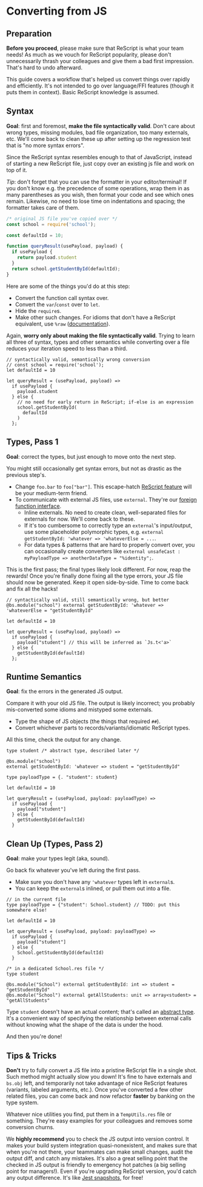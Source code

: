 # Converting from JS

## Preparation

**Before you proceed**, please make sure that ReScript is what your team needs! As much as we vouch for ReScript popularity, please don't unnecessarily thrash your colleagues and give them a bad first impression. That's hard to undo afterward.

This guide covers a workflow that's helped us convert things over rapidly and efficiently. It's not intended to go over language/FFI features (though it puts them in context). Basic ReScript knowledge is assumed.

## Syntax

**Goal**: first and foremost, **make the file syntactically valid**. Don't care about wrong types, missing modules, bad file organization, too many externals, etc. We'll come back to clean these up after setting up the regression test that is "no more syntax errors".

Since the ReScript syntax resembles enough to that of JavaScript, instead of starting a new ReScript file, just copy over an existing js file and work on top of it.

*Tip*: don't forget that you can use the formatter in your editor/terminal! If you don't know e.g. the precedence of some operations, wrap them in as many parentheses as you wish, then format your code and see which ones remain. Likewise, no need to lose time on indentations and spacing; the formatter takes care of them.

```js
/* original JS file you've copied over */
const school = require('school');

const defaultId = 10;

function queryResult(usePayload, payload) {
  if usePayload {
    return payload.student
  }
  return school.getStudentById(defaultId);
}
```

Here are some of the things you'd do at this step:

- Convert the function call syntax over.
- Convert the `var`/`const` over to `let`.
- Hide the `require`s.
- Make other such changes. For idioms that don't have a ReScript equivalent, use `%raw` ([documentation](embed-raw-javascript.md)).

Again, **worry only about making the file syntactically valid**. Trying to learn all three of syntax, types and other semantics while converting over a file reduces your iteration speed to less than a third.

```res
// syntactically valid, semantically wrong conversion
// const school = require('school');
let defaultId = 10

let queryResult = (usePayload, payload) =>
  if usePayload {
    payload.student
  } else {
    // no need for early return in ReScript; if-else is an expression
    school.getStudentById(
      defaultId
    )
  };
```

## Types, Pass 1

**Goal**: correct the types, but just enough to move onto the next step.

You might still occasionally get syntax errors, but not as drastic as the previous step's.

- Change `foo.bar` to `foo["bar"]`. This escape-hatch [ReScript feature](object.md) will be your medium-term friend.
- To communicate with external JS files, use `external`. They're our [foreign function interface](external.md).
  - Inline externals. No need to create clean, well-separated files for externals for now. We'll come back to these.
  - If it's too cumbersome to correctly type an `external`'s input/output, use some placeholder polymorphic types, e.g. `external getStudentById: 'whatever => 'whateverElse = ...`.
  - For data types & patterns that are hard to properly convert over, you can occasionally create converters like `external unsafeCast : myPayloadType => anotherDataType = "%identity";`.

This is the first pass; the final types likely look different. For now, reap the rewards! Once you're finally done fixing all the type errors, your JS file should now be generated. Keep it open side-by-side. Time to come back and fix all the hacks!

```res
// syntactically valid, still semantically wrong, but better
@bs.module("school") external getStudentById: 'whatever => 'whateverElse = "getStudentById"

let defaultId = 10

let queryResult = (usePayload, payload) =>
  if usePayload {
    payload["student"] // this will be inferred as `Js.t<'a>`
  } else {
    getStudentById(defaultId)
  };
```

## Runtime Semantics

**Goal**: fix the errors in the generated JS output.

Compare it with your old JS file. The output is likely incorrect; you probably mis-converted some idioms and mistyped some externals.

- Type the shape of JS objects (the things that required `##`).
- Convert whichever parts to records/variants/idiomatic ReScript types.

All this time, check the output for any change.

<!-- TODO: these snippets -->

```res
type student /* abstract type, described later */

@bs.module("school")
external getStudentById: 'whatever => student = "getStudentById"

type payloadType = {. "student": student}

let defaultId = 10

let queryResult = (usePayload, payload: payloadType) =>
  if usePayload {
    payload["student"]
  } else {
    getStudentById(defaultId)
  }
```

## Clean Up (Types, Pass 2)

**Goal**: make your types legit (aka, sound).

Go back fix whatever you've left during the first pass.

- Make sure you don't have any `'whatever` types left in `external`s.
- You can keep the `external`s inlined, or pull them out into a file.

```res
// in the current file
type payloadType = {"student": School.student} // TODO: put this somewhere else!

let defaultId = 10

let queryResult = (usePayload, payload: payloadType) =>
  if usePayload {
    payload["student"]
  } else {
    School.getStudentById(defaultId)
  }
```

```res
/* in a dedicated School.res file */
type student

@bs.module("School") external getStudentById: int => student = "getStudentById"
@bs.module("School") external getAllStudents: unit => array<student> = "getAllStudents"
```

Type `student` doesn't have an actual content; that's called an [abstract type](module#signatures). It's a convenient way of specifying the relationship between external calls without knowing what the shape of the data is under the hood.

And then you're done!

## Tips & Tricks

**Don't** try to fully convert a JS file into a pristine ReScript file in a single shot. Such method might actually slow you down! It's fine to have externals and `bs.obj` left, and temporarily not take advantage of nice ReScript features (variants, labeled arguments, etc.). Once you've converted a few other related files, you can come back and now refactor **faster** by banking on the type system.

Whatever nice utilities you find, put them in a `TempUtils.res` file or something. They're easy examples for your colleagues and removes some conversion churns.

We **highly recommend** you to check the JS output into version control. It makes your build system integration quasi-nonexistent, and makes sure that when you're not there, your teammates can make small changes, audit the output diff, and catch any mistakes. It's also a great selling point that the checked in JS output is friendly to emergency hot patches (a big selling point for managers!). Even if you're upgrading ReScript version, you'd catch any output difference. It's like [Jest snapshots](https://facebook.github.io/jest/docs/snapshot-testing.html), for free!

